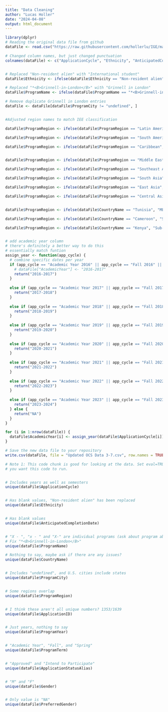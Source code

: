 ---
title: "Data Cleaning"
author: "Lucas Holler"
date: "2024-04-08"
output: html_document
---

```{r Cleaning, echo=FALSE}
library(dplyr)
# Reading the original data file from github
dataFile <- read.csv("https://raw.githubusercontent.com/hollerlu/IGE/main/OCS%20Data%203-7.csv")

# Changed column names, but just changed punctuation
colnames(dataFile) <- c("ApplicationCycle", "Ethnicity", "AnticipatedCompletionDate", "ProgramName", "CountryName", "ProgramCity", "ProgramRegion", "ApplicationID", "ProgramYear", "ProgramTerm", "ApplicationStatusAlias", "Gender", "PreferredGender")


# Replaced "Non-resident alien" with "International student"
dataFile$Ethnicity <- ifelse(dataFile$Ethnicity == "Non-resident alien", "International student", dataFile$Ethnicity)

# Replaced "*<B>Grinnell-in-London</B>" with "Grinnell in London"
dataFile$ProgramName <- ifelse(dataFile$ProgramName == "*<B>Grinnell-in-London</B>", "Grinnell in London", dataFile$ProgramName)

# Remove duplicate Grinnell in London entries
dataFile <- dataFile[dataFile$ProgramCity != "undefined", ]


#Adjusted region names to match IEE classification

dataFile$ProgramRegion <- ifelse(dataFile$ProgramRegion == "Latin America", "Latin America and Caribbean", dataFile$ProgramRegion)

dataFile$ProgramRegion <- ifelse(dataFile$ProgramRegion == "South America", "Latin America and Caribbean", dataFile$ProgramRegion)

dataFile$ProgramRegion <- ifelse(dataFile$ProgramRegion == "Caribbean", "Latin America and Caribbean", dataFile$ProgramRegion)


dataFile$ProgramRegion <- ifelse(dataFile$ProgramRegion == "Middle East", "MENA", dataFile$ProgramRegion)

dataFile$ProgramRegion <- ifelse(dataFile$ProgramRegion == "Southeast Asia", "Asia", dataFile$ProgramRegion)

dataFile$ProgramRegion <- ifelse(dataFile$ProgramRegion == "South Asia", "Asia", dataFile$ProgramRegion)

dataFile$ProgramRegion <- ifelse(dataFile$ProgramRegion == "East Asia", "Asia", dataFile$ProgramRegion)

dataFile$ProgramRegion <- ifelse(dataFile$ProgramRegion == "Central Asia", "Asia", dataFile$ProgramRegion)


dataFile$ProgramRegion <- ifelse(dataFile$CountryName == "Tunisia", "MENA", dataFile$ProgramRegion)

dataFile$ProgramRegion <- ifelse(dataFile$CountryName == "Cameroon", "Sub-Saharan Africa", dataFile$ProgramRegion)

dataFile$ProgramRegion <- ifelse(dataFile$CountryName == "Kenya", "Sub-Saharan Africa", dataFile$ProgramRegion)


# add academic year column
# there's definitely a better way to do this 
# essentially match funtion
assign_year <- function(app_cycle) {
  # combine specific dates per year
  if (app_cycle == "Academic Year 2016" || app_cycle == "Fall 2016" || app_cycle == "Spring 2017") {
    # dataFile["AcademicYear"] <- "2016-2017"
    return("2016-2017")
  } 
  
  else if (app_cycle == "Academic Year 2017" || app_cycle == "Fall 2017" || app_cycle == "Spring 2018") {
    return("2017-2018")
  } 
  
  else if (app_cycle == "Academic Year 2018" || app_cycle == "Fall 2018" || app_cycle == "Spring 2019") {
    return("2018-2019")
  } 
  
  else if (app_cycle == "Academic Year 2019" || app_cycle == "Fall 2019" || app_cycle == "Spring 2020") {
    return("2019-2020")
  } 
  
  else if (app_cycle == "Academic Year 2020" || app_cycle == "Fall 2020" || app_cycle == "Spring 2021") {
    return("2020-2021")
  } 
  
  else if (app_cycle == "Academic Year 2021" || app_cycle == "Fall 2021" || app_cycle == "Spring 2022") {
    return("2021-2022")
  } 
  
  else if (app_cycle == "Academic Year 2022" || app_cycle == "Fall 2022" || app_cycle == "Spring 2023") {
    return("2022-2023")
  } 
  
  else if (app_cycle == "Academic Year 2023" || app_cycle == "Fall 2023" || app_cycle == "Spring 2024") {
    return("2023-2024")
  } else {
    return("NA")
  }
}

for (i in 1:nrow(dataFile)) {
  dataFile$AcademicYear[i] <- assign_year(dataFile$ApplicationCycle[i])
}

```

```{r Writing, echo=FALSE, eval=TRUE}
# Save the new data file to your repository
write.csv(dataFile, file = "Updated OCS Data 3-7.csv", row.names = TRUE)
```

```{r Display, echo=FALSE, eval=TRUE}
# Note 1: This code chunk is good for looking at the data. Set eval=TRUE in the header when
# you want this code to run.


# Includes years as well as semesters
unique(dataFile$ApplicationCycle)


# Has blank values, "Non-resident alien" has been replaced
unique(dataFile$Ethnicity)


# Has blank values
unique(dataFile$AnticipatedCompletionDate)


# "X - ", "x - " and "X-" are individual programs (ask about program abbreviations, i.e. IES)
# Fix "*<B>Grinnell-in-London</B>"
unique(dataFile$ProgramName)

# Nothing to say, maybe ask if there are any issues?
unique(dataFile$CountryName)


# Includes "undefined", and U.S. cities include states
unique(dataFile$ProgramCity)


# Some regions overlap
unique(dataFile$ProgramRegion)


# I think these aren't all unique numbers? 1353/1639
unique(dataFile$ApplicationID)


# Just years, nothing to say
unique(dataFile$ProgramYear)


# "Academic Year", "Fall", and "Spring"
unique(dataFile$ProgramTerm)


# "Approved" and "Intend to Participate"
unique(dataFile$ApplicationStatusAlias)


# "M" and "F"
unique(dataFile$Gender)


# Only value is "NA"
unique(dataFile$PreferredGender)
```
